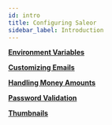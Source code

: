 ```yaml
---
id: intro
title: Configuring Saleor
sidebar_label: Introduction
---
```



<CardGrid>

[**Environment Variables**](customization/environment-variables.md)

[**Customizing Emails**](customization/emails.md)

[**Handling Money Amounts**](customization/money.md)

[**Password Validation**](customization/password-validation.md)

[**Thumbnails**](customization/thumbnails.md)

</CardGrid>
